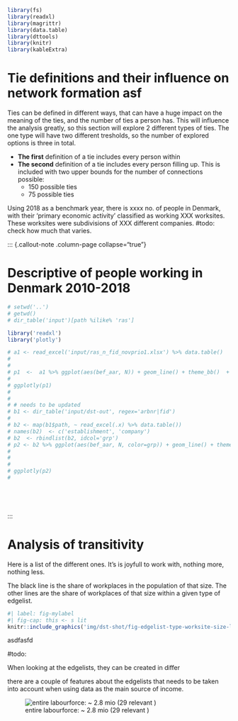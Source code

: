 
```r
library(fs)
library(readxl)
library(magrittr)
library(data.table)
library(dttools)
library(knitr)
library(kableExtra)
``` 

# Tie definitions and their influence on network formation asf 


Ties can be defined in different ways, that can have a huge impact on the meaning of the ties, and the number of ties a person has. This will influence the analysis greatly, so this section will explore 2 different types of ties. The one type will have two different tresholds, so the number of explored options is three in total. 

- **The first** definition of a tie includes every person within 
- **The second** definition of a tie includes every person filling up. This is included with two upper bounds for the number of connections possible: 
  + 150 possible ties 
  + 75 possible ties 


Using 2018 as a benchmark year, there is xxxx no. of people in Denmark, with their 'primary economic activity' classified as working XXX worksites. These worksites were subdivisions of XXX different companies. #todo: check how much that varies.


 ::: {.callout-note .column-page collapse="true"} 

# Descriptive of people working in Denmark 2010-2018

```r



# setwd('..') 
# getwd() 
# dir_table('input')[path %ilike% 'ras']

library('readxl')
library('plotly')

# a1 <- read_excel('input/ras_n_fid_novprio1.xlsx') %>% data.table() 
#
#
# p1  <-  a1 %>% ggplot(aes(bef_aar, N)) + geom_line() + theme_bb()  + scale_y_continuous(breaks=seq(0, 350000, 50000), limits=c(0,350000)) 
#
# ggplotly(p1)
#
#
# # needs to be updated
# b1 <- dir_table('input/dst-out', regex='arbnr|fid')
#
# b2 <- map(b1$path, ~ read_excel(.x) %>% data.table())
# names(b2)  <- c('establishment', 'company')
# b2  <- rbindlist(b2, idcol='grp')
# p2 <- b2 %>% ggplot(aes(bef_aar, N, color=grp)) + geom_line() + theme_bb() + scale_y_continuous(breaks=seq(0, 350000, 50000), limits=c(0,350000)) 
#
#
#
# ggplotly(p2)
#






```


::: 






# Analysis of transitivity 



Here is a list of the different ones. It's is joyfull to work with, nothing more, nothing less. 

The black line is the share of workplaces in the population of that size. The other lines are the share of workplaces of that size within a given type of edgelist.






```r
#| label: fig-mylabel
#| fig-cap: this <- s lit
knitr::include_graphics('img/dst-shot/fig-edgelist-type-worksite-size-lineplot.png')
```




asdfasfd









#todo:

When looking at the edgelists, they can be created in differ

there are a couple of features about the edgelists that needs to be taken into account when using data as the main source of income.






![entire labourforce: ~ 2.8 mio (29 relevant ) ](./img/edgelist-filter-types.png)


